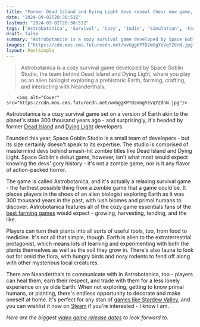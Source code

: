 ```yaml
---
title: "Former Dead Island and Dying Light devs reveal their new game, a 'cozy survival' gem - without any zombies this time"
date: "2024-09-02T20:30:53Z"
lastmod: "2024-09-02T20:30:53Z"
tags: ['Astrobotanica', 'Survival', 'Cozy', 'Indie', 'Simulation', 'Farming', 'Exploration', 'Steam']
draft: false
summary: "Astrobotanica is a cozy survival game developed by Space Goblin Studio, the team behind Dead Island and Dying Light, where you play as an alien biologist exploring a prehistoric Earth, farming, crafting, and interacting with Neanderthals."
images: ["https://cdn.mos.cms.futurecdn.net/wvGggKPTD2mGgYeVqYZdnN.jpg"]
layout: PostSimple
---
```

> Astrobotanica is a cozy survival game developed by Space Goblin Studio, the team behind Dead Island and Dying Light, where you play as an alien biologist exploring a prehistoric Earth, farming, crafting, and interacting with Neanderthals.


        <img alt="Cover" src="https://cdn.mos.cms.futurecdn.net/wvGggKPTD2mGgYeVqYZdnN.jpg"/>
        
Astrobotanica is a cozy survival game set on a version of Earth akin to the planet's state 300 thousand years ago - and surprisingly, it's headed by former [Dead Island](https://www.gamesradar.com/dead-island/) and [Dying Light](https://www.gamesradar.com/dying-light/) developers.

Founded this year, Space Goblin Studio is a small team of developers - but its size certainly doesn't speak to its expertise. The studio is comprised of mastermind devs behind smash-hit zombie titles like Dead Island and Dying Light. Space Goblin's debut game, however, isn't what most would expect knowing the devs' gory history - it's not a zombie game, nor is it any flavor of action-packed horror.

The game is called Astrobotanica, and it's actually a relaxing survival game - the furthest possible thing from a zombie game that a game could be. It places players in the shoes of an alien biologist exploring Earth as it was 300 thousand years in the past, with lush biomes and primal humans to discover. Astrobotanica features all of the cozy game essentials fans of the [<u>best farming games</u>](https://www.gamesradar.com/best-farming-games/) would expect - growing, harvesting, tending, and the like.

Players can turn their plants into all sorts of useful tools, too, from food to medicine. It's not all that simple, though. Earth is alien to the extraterrestrial protagonist, which means lots of learning and experimenting with both the plants themselves as well as the soil they grow in. There's also fauna to look out for amid the flora, with hungry birds and nosy rodents to fend off along with other mysterious local creatures.

There are Neanderthals to communicate with in Astrobotanica, too - players can heal them, earn their respect, and trade with them for a less lonely experience on ye olde Earth. When not exploring, getting to know primal humans, or planting, there's endless opportunity to decorate and make oneself at home. It's perfect for any stan of [<u>games like Stardew Valley</u>](https://www.gamesradar.com/games-like-stardew-valley/), and you can wishlist it now on [<u>Steam</u>](https://store.steampowered.com/app/2720920/ASTROBOTANICA/) if you're interested - I know I am.

*Here are the biggest *[<u><em>video game release dates</em></u>](https://www.gamesradar.com/video-game-release-dates/)* to look forward to*.
        